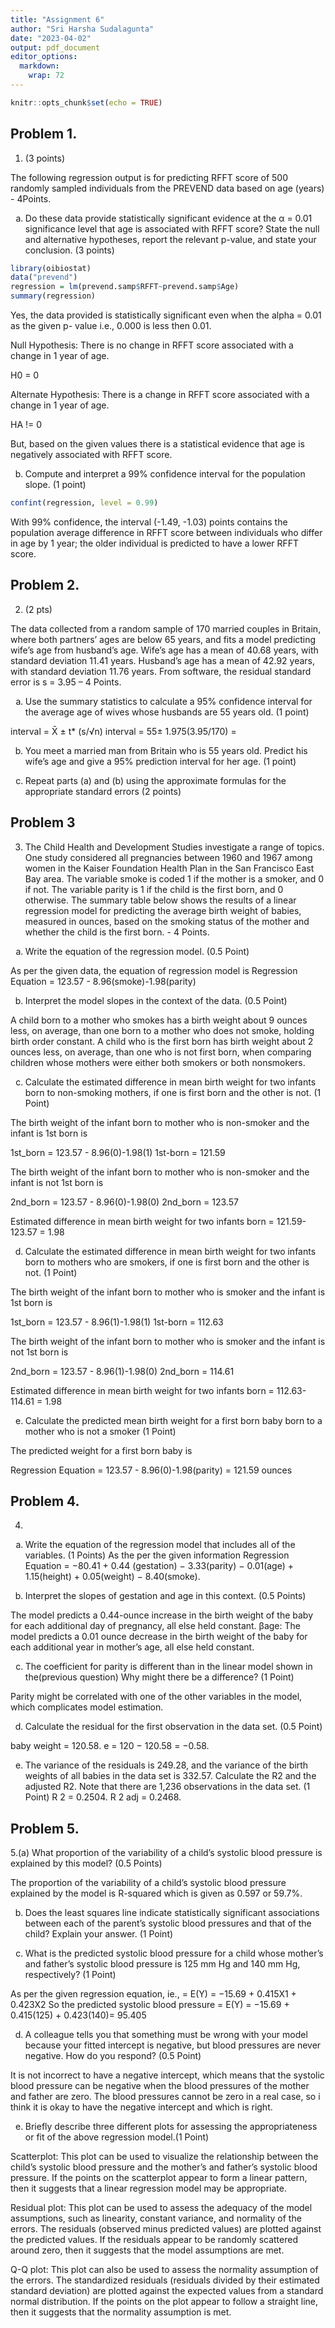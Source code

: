 ```yaml
---
title: "Assignment 6"
author: "Sri Harsha Sudalagunta"
date: "2023-04-02"
output: pdf_document
editor_options: 
  markdown: 
    wrap: 72
---
```


```r
knitr::opts_chunk$set(echo = TRUE)
```

## Problem 1.

1.  (3 points)

The following regression output is for predicting RFFT score of 500 randomly sampled individuals from the PREVEND data based on age (years) - 4Points.


(a) Do these data provide statistically significant evidence at the α = 0.01 significance level that age is associated with RFFT score? State the null and alternative hypotheses, report the relevant p-value, and state your conclusion. (3 points) 
```r
library(oibiostat)
data("prevend")
regression = lm(prevend.samp$RFFT~prevend.samp$Age)
summary(regression)

```


Yes, the data provided is statistically significant even when the alpha = 0.01 as the given p- value i.e., 0.000 is less then 0.01.

Null Hypothesis: There is no change in RFFT score associated with a change in 1 year of age.

H0 = 0

Alternate Hypothesis: There is a change in RFFT score associated with a change in 1 year of age.

HA != 0

But, based on the given values there is a statistical evidence that age is negatively associated with RFFT score.



(b) Compute and interpret a 99% confidence interval for the population slope. (1 point)

```r
confint(regression, level = 0.99)
```
With 99% confidence, the interval (-1.49, -1.03) points contains the population average difference in RFFT score between individuals who differ in age by 1 year; the older individual is predicted to have a lower RFFT score.

## Problem 2.

2.  (2 pts)

The data collected from a random sample of 170 married couples in Britain, where both partners’ ages are below 65 years, and fits a model predicting wife’s age from husband’s age. Wife’s age has a mean of 40.68 years, with standard deviation 11.41 years. Husband’s age has a mean of 42.92 years, with standard deviation 11.76 years. From software, the residual standard error is s = 3.95 -- 4 Points.


(a) Use the summary statistics to calculate a 95% confidence interval for the average age of wives whose husbands are 55 years old. (1 point)

interval = X̄ ± t* (s/√n)
interval = 55± 1.975(3.95/170) = 

(b) You meet a married man from Britain who is 55 years old. Predict his wife’s age and give a 95% prediction interval for her age. (1 point) 

(c) Repeat parts (a) and (b) using the approximate formulas for the appropriate standard errors (2 points)

## Problem 3

3. The Child Health and Development Studies investigate a range of topics. One study considered all pregnancies between 1960 and 1967 among women in the Kaiser Foundation Health Plan in the San Francisco East Bay area. The variable smoke is coded 1 if the mother is a smoker, and 0 if not. The variable parity is 1 if the child is the first born, and 0 otherwise. The summary table below shows the results of a linear regression model for predicting the average birth weight of babies, measured in ounces, based on the smoking status of the mother and whether the child is the first born. - 4 Points.

(a) Write the equation of the regression model. (0.5 Point)

As per the given data, the equation of regression model is 
Regression Equation = 123.57 - 8.96(smoke)-1.98(parity)

(b) Interpret the model slopes in the context of the data. (0.5 Point) 

A child born to a mother who smokes has a birth weight about 9 ounces less, on average, than one born to a mother who does not smoke, holding birth order constant. A child who is the first born has birth weight about 2 ounces less, on average, than one who is not first born, when comparing children whose mothers were either both smokers or both nonsmokers. 

(c) Calculate the estimated difference in mean birth weight for two infants born to non-smoking mothers, if one is first born and the other is not. (1 Point) 

The birth weight of the infant born to mother who is non-smoker and the infant is 1st born is

1st_born = 123.57 - 8.96(0)-1.98(1)
1st-born = 121.59

The birth weight of the infant born to mother who is non-smoker and the infant is not 1st born is

2nd_born = 123.57 - 8.96(0)-1.98(0)
2nd_born = 123.57

Estimated difference in mean birth weight for two infants born = 121.59-123.57 = 1.98

(d) Calculate the estimated difference in mean birth weight for two infants born to mothers who are smokers, if one is first born and the other is not. (1 Point)

The birth weight of the infant born to mother who is smoker and the infant is 1st born is

1st_born = 123.57 - 8.96(1)-1.98(1)
1st-born = 112.63

The birth weight of the infant born to mother who is smoker and the infant is not 1st born is

2nd_born = 123.57 - 8.96(1)-1.98(0)
2nd_born = 114.61

Estimated difference in mean birth weight for two infants born = 112.63-114.61 = 1.98


(e) Calculate the predicted mean birth weight for a first born baby born to a mother who is not a smoker (1 Point)

The predicted weight for a first born baby is 

Regression Equation = 123.57 - 8.96(0)-1.98(parity) = 121.59 ounces


## Problem 4.

4.

(a) Write the equation of the regression model that includes all of the variables. (1 Points) 
As the per the given information 
Regression Equation = −80.41 + 0.44 (gestation) − 3.33(parity) − 0.01(age) + 1.15(height) + 0.05(weight) − 8.40(smoke). 

(b) Interpret the slopes of gestation and age in this context. (0.5 Points)

The model predicts a 0.44-ounce increase in the birth weight of the baby for each additional day of pregnancy, all else held constant. βage: The model predicts a 0.01 ounce decrease in the birth weight of the baby for each additional year in mother’s age, all else held constant. 


(c) The coefficient for parity is different than in the linear model shown in the(previous question) Why might there be a difference? (1 Point)

Parity might be correlated with one of the other variables in the model, which complicates model estimation.

(d) Calculate the residual for the first observation in the data set. (0.5 Point) 

baby weight = 120.58. e = 120 − 120.58 = −0.58.


(e) The variance of the residuals is 249.28, and the variance of the birth weights of all babies in the data set is 332.57. Calculate the R2 and the adjusted R2. Note that there are 1,236 observations in the data set. (1 Point) 
R 2 = 0.2504. R 2 adj = 0.2468.

## Problem 5.

5.(a) What proportion of the variability of a child’s systolic blood pressure is explained by this model? (0.5 Points) 

The proportion of the variability of a child’s systolic blood pressure explained by the model is R-squared which is given as 0.597 or 59.7%.

(b) Does the least squares line indicate statistically significant associations between each of the parent’s systolic blood pressures and that of the child? Explain your answer. (1 Point) 



(c) What is the predicted systolic blood pressure for a child whose mother’s and father’s systolic blood pressure is 125 mm Hg and 140 mm Hg, respectively? (1 Point)

As per the given regression equation, ie., = E(Y) = −15.69 + 0.415X1 + 0.423X2
So the predicted systolic blood pressure = E(Y) = −15.69 + 0.415(125) + 0.423(140)= 95.405


(d) A colleague tells you that something must be wrong with your model because your fitted intercept is negative, but blood pressures are never negative. How do you respond? (0.5 Point) 

It is not incorrect to have a negative intercept, which means that the systolic blood pressure can be negative when the blood pressures of the mother and father are zero. The blood pressures cannot be zero in a real case, so i think it is okay to have  the negative intercept and which is right.

(e) Briefly describe three different plots for assessing the appropriateness or fit of the above regression model.(1 Point) 

Scatterplot: This plot can be used to visualize the relationship between the child's systolic blood pressure and the mother's and father's systolic blood pressure. If the points on the scatterplot appear to form a linear pattern, then it suggests that a linear regression model may be appropriate.

Residual plot: This plot can be used to assess the adequacy of the model assumptions, such as linearity, constant variance, and normality of the errors. The residuals (observed minus predicted values) are plotted against the predicted values. If the residuals appear to be randomly scattered around zero, then it suggests that the model assumptions are met.

Q-Q plot: This plot can also be used to assess the normality assumption of the errors. The standardized residuals (residuals divided by their estimated standard deviation) are plotted against the expected values from a standard normal distribution. If the points on the plot appear to follow a straight line, then it suggests that the normality assumption is met.


